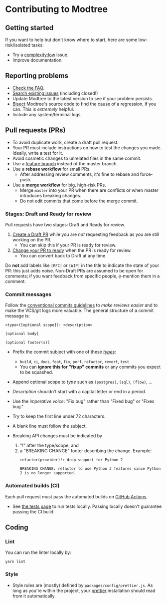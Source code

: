 
# Contributing to Modtree

## Getting started

If you want to help but don't know where to start, here are some
low-risk/isolated tasks:

- Try a [complexity:low] issue.
- Improve documentation.

## Reporting problems

- [Check the FAQ](/docs/faq).
- [Search existing issues][github-issues] (including closed!)
- Update Modtree to the latest version to see if your problem
  persists.
- [Bisect][git-bisect] Modtree's source code to find the cause of a
  regression, if you can. This is _extremely_ helpful.
- Include any system/terminal logs.

## Pull requests (PRs)

- To avoid duplicate work, create a draft pull request.
- Your PR must include instructions on how to test the changes you
  made. Ideally, write a test for it.
- Avoid cosmetic changes to unrelated files in the same commit.
- Use a [feature branch] instead of the master branch.
- Use a **rebase workflow** for small PRs.
  - After addressing review comments, it's fine to rebase and force-push.
- Use a **merge workflow** for big, high-risk PRs.
  - Merge `master` into your PR when there are conflicts or when master
    introduces breaking changes.
  - Do not edit commits that come before the merge commit.

### Stages: Draft and Ready for review

Pull requests have two stages: Draft and Ready for review.

1. [Create a Draft PR][pr-draft] while you are _not_ requesting feedback as
   you are still working on the PR.
   - You can skip this if your PR is ready for review.
2. [Change your PR to ready][pr-ready] when the PR is ready for review.
   - You can convert back to Draft at any time.

Do **not** add labels like `[RFC]` or `[WIP]` in the title to indicate the
state of your PR: this just adds noise. Non-Draft PRs are assumed to be open
for comments; if you want feedback from specific people, `@`-mention them in
a comment.

### Commit messages

Follow the [conventional commits guidelines] to _make reviews easier_ and to make
the VCS/git logs more valuable. The general structure of a commit message is:

```
<type>([optional scope]): <description>

[optional body]

[optional footer(s)]
```

- Prefix the commit subject with one of these [_types_][commit-types]:
  - `build`, `ci`, `docs`, `feat`, `fix`, `perf`, `refactor`, `revert`, `test`
  - You can **ignore this for "fixup" commits** or any commits you expect to be squashed.
- Append optional scope to _type_ such as `(postgres)`, `(sql)`, `(flow)`, ...
- _Description_ shouldn't start with a capital letter or end in a period.
- Use the _imperative voice_: "Fix bug" rather than "Fixed bug" or "Fixes bug."
- Try to keep the first line under 72 characters.
- A blank line must follow the subject.
- Breaking API changes must be indicated by

  1. "!" after the type/scope, and
  2. a "BREAKING CHANGE" footer describing the change.
     Example:
     ```
     refactor(provider)!: drop support for Python 2

     BREAKING CHANGE: refactor to use Python 3 features since Python 2 is no longer supported.
     ```

### Automated builds (CI)

Each pull request must pass the automated builds on [GitHub Actions].

- See [the tests page][modtree-tests] to run tests locally.
  Passing locally doesn't guarantee passing the CI build.

## Coding

### Lint

You can run the linter locally by:

```
yarn lint
```

### Style

- Style rules are (mostly) defined by `packages/config/prettier.js`.
  As long as you're within the project, your [prettier] installation
  should read from it automatically.

[modtree-tests]: http://localhost:3001/docs/developer-guide/tests
[git-bisect]: http://git-scm.com/book/en/v2/Git-Tools-Debugging-with-Git
[github-issues]: https://github.com/modtree/modtree/issues
[conventional commits guidelines]: https://www.conventionalcommits.org
[feature branch]: https://www.atlassian.com/git/tutorials/comparing-workflows
[complexity:low]: https://github.com/modtree/modtree/issues?q=is%3Aopen+is%3Aissue+label%3Acomplexity%3Alow
[pr-draft]: https://docs.github.com/en/pull-requests/collaborating-with-pull-requests/proposing-changes-to-your-work-with-pull-requests/creating-a-pull-request
[pr-ready]: https://docs.github.com/en/github/collaborating-with-pull-requests/proposing-changes-to-your-work-with-pull-requests/changing-the-stage-of-a-pull-request
[commit-types]: https://github.com/commitizen/conventional-commit-types/blob/master/index.json
[github actions]: https://github.com/modtree/modtree/actions
[modtree-faq]: http://localhost:3001/docs/faq
[prettier]: https://prettier.io/
